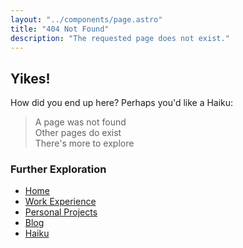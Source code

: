 ```yaml
---
layout: "../components/page.astro"
title: "404 Not Found"
description: "The requested page does not exist."
---
```


## Yikes!

How did you end up here? Perhaps you'd like a Haiku:

> A page was not found\
> Other pages do exist\
> There's more to explore

### Further Exploration

- [Home](/)
- [Work Experience](/work)
- [Personal Projects](/projects)
- [Blog](/blog)
- [Haiku](/haiku)